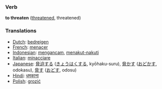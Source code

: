 === Verb ===

'''to threaten''' ([[threatened]], threatened)

=== Translations ===
*[[Dutch]]: [[bedreigen]]
*[[French]]: [[menacer]]
*[[Indonesian]]: [[ancam|mengancam]], [[takut|menakut-nakuti]]
*[[Italian]]: [[minacciare]]
*[[Japanese]]: [[脅迫]]する ([[きょうはく]]する, kyōhaku-suru), [[脅かす]] ([[おどかす]], odokasu), [[脅す]] ([[おどす]], odosu)
*[[Hindi]]: [[धमकाना]]
*[[Polish]]: [[grozić]]
